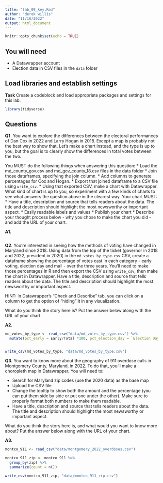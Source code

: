 ```yaml
---
title: "lab_09_key.Rmd"
author: "derek willis"
date: "11/10/2022"
output: html_document
---
```


```r
knitr::opts_chunk$set(echo = TRUE)
```

## You will need

* A Datawrapper account
* Election data in CSV files in the `data` folder

## Load libraries and establish settings

**Task** Create a codeblock and load appropriate packages and settings for this lab.

```r
library(tidyverse)
```

## Questions

**Q1.** You want to explore the differences between the electoral performances of Dan Cox in 2022 and Larry Hogan in 2018. Except a map is probably not the best way to show that. Let's make a chart instead, and the type is up to you, but the goal is to clearly show the differences in total votes between the two.

You MUST do the following things when answering this question:
* Load the md_county_gov.csv and md_gov_county_18.csv files in the data folder
* Join those dataframes, specifying the join column. 
* Add columns to generate percentages for Cox and Hogan.
* Export that joined dataframe to a CSV file using `write_csv`.
* Using that exported CSV, make a chart with Datawrapper. What kind of chart is up to you, so experiment with a few kinds of charts to see what answers the question above in the clearest way. Your chart MUST:
  * Have a title, description and source that tells readers about the data. The title and description should highlight the most newsworthy or important aspect.
  * Easily readable labels and values
* Publish your chart
* Describe your thought process below - why you chose to make the chart you did - and add the URL of your chart.

**A1.** 

```r
```

**Q2.** You're interested in seeing how the methods of voting have changed in Maryland since 2018. Using data from the top of the ticket (governor in 2018 and 2022, president in 2020) in the `md_votes_by_type.csv` CSV, create a dataframe showing the percentage of votes cast in each category - early voting, election day and mail - over the three years. You'll need to make those percentages in R and then export the CSV using `write_csv`, then make the chart in Datawrapper. Have a title, description and source that tells readers about the data. The title and description should highlight the most newsworthy or important aspect.

HINT: In Datawrapper's "Check and Describe" tab, you can click on a column to get the option of "hiding" it in any visualization.

What do you think the story here is? Put the answer below along with the URL of your chart.

**A2.** 

```r
md_votes_by_type <- read_csv("data/md_votes_by_type.csv") %>% 
  mutate(pct_early = Early/Total *100, pct_election_day = `Election Day`/Total *100, pct_mail = Mail/Total *100)


write_csv(md_votes_by_type, "data/md_votes_by_type.csv")
```


**Q3.** You want to know more about the geography of 911 overdose calls in Montgomery County, Maryland, in 2022. To do that, you'll make a choropleth map in Datawrapper. You will need to:

* Search for Maryland zip codes (use the 2020 data) as the base map
* Upload the CSV file
* Change the tooltip to show both the amount and the percentage (you can put them side by side or put one under the other). Make sure to properly format both numbers to make them readable.
* Have a title, description and source that tells readers about the data. The title and description should highlight the most newsworthy or important aspect.

What do you think the story here is, and what would you want to know more about? Put the answer below along with the URL of your chart.

**A3.** 

```r
montco_911 <- read_csv("data/montgomery_2022_overdoses.csv")

montco_911_zip <- montco_911 %>% 
  group_by(zip) %>% 
  summarize(count = n())

write_csv(montco_911_zip, "data/montco_911_zip.csv")
```
